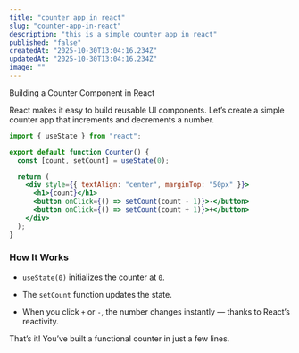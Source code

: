 ```yaml
---
title: "counter app in react"
slug: "counter-app-in-react"
description: "this is a simple counter app in react"
published: "false"
createdAt: "2025-10-30T13:04:16.234Z"
updatedAt: "2025-10-30T13:04:16.234Z"
image: ""
---
```


Building a Counter Component in React

React makes it easy to build reusable UI components. Let’s create a simple counter app that increments and decrements a number.

```jsx
import { useState } from "react";

export default function Counter() {
  const [count, setCount] = useState(0);

  return (
    <div style={{ textAlign: "center", marginTop: "50px" }}>
      <h1>{count}</h1>
      <button onClick={() => setCount(count - 1)}>-</button>
      <button onClick={() => setCount(count + 1)}>+</button>
    </div>
  );
}
```

### How It Works

- `useState(0)` initializes the counter at `0`.

- The `setCount` function updates the state.

- When you click `+` or `-`, the number changes instantly — thanks to React’s reactivity.

That’s it! You’ve built a functional counter in just a few lines.
